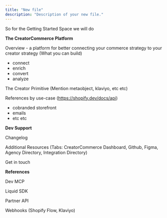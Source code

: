 ```yaml
---
title: "New file"
description: "Description of your new file."
---
```


So for the Getting Started Space we will do

**The CreatorCommerce Platform**

Overview - a platform for better connecting your commerce strategy to your creator strategy (What you can build)

- connect
- enrich
- convert
- analyze

The Creator Primitive (Mention metaobject, klaviyo, etc etc)

References by use-case (https://shopify.dev/docs/api)

- cobranded storefront
- emails
- etc etc

**Dev Support**

Changelog

Additional Resources (Tabs: CreatorCommerce Dashboard, Github, Figma, Agency Directory, Integration Directory)

Get in touch

**References**

Dev MCP

Liquid SDK

Partner API

Webhooks (Shopify Flow, Klaviyo)